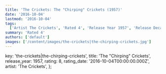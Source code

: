 ```yaml
---
title: 'The Crickets: The "Chirping" Crickets (1957)'
date: '2016-10-04'
lastmod: '2016-10-04'
tags:
  ['Artist The Crickets', 'Rated 4', 'Release Year 1957', 'Release Decade 1950']
summary: 'Rated 4'
authors: ['default']
images: ['/content/images/the-crickets|the-chirping-crickets.jpg']
---
```


  key: 'the-crickets|the-chirping-crickets',
  title: 'The "Chirping" Crickets',
  release_year: 1957,
  rating: 8,
  rating_date: '2016-10-04T00:00:00.000Z',
  artist: 'The Crickets',
};

<MusicRating data={data} />
